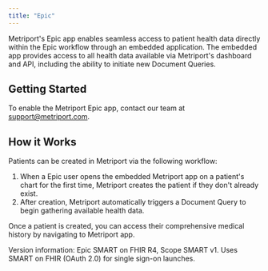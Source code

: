 ```yaml
---
title: "Epic"
---
```


Metriport's Epic app enables seamless access to patient health data directly within the Epic workflow through an embedded application. The embedded app provides access to all health data available via Metriport's dashboard and API, including the ability to initiate new Document Queries.

## Getting Started

To enable the Metriport Epic app, contact our team at [support@metriport.com](mailto:support@metriport.com).

## How it Works

Patients can be created in Metriport via the following workflow:

1. When a Epic user opens the embedded Metriport app on a patient's chart for the first time, Metriport creates the patient if they don't already exist.
2. After creation, Metriport automatically triggers a Document Query to begin gathering available health data.

Once a patient is created, you can access their comprehensive medical history by navigating to Metriport app.

<Note>
  Version information: Epic SMART on FHIR R4, Scope SMART
  v1. Uses SMART on FHIR (OAuth 2.0) for single sign-on
  launches.
</Note>
